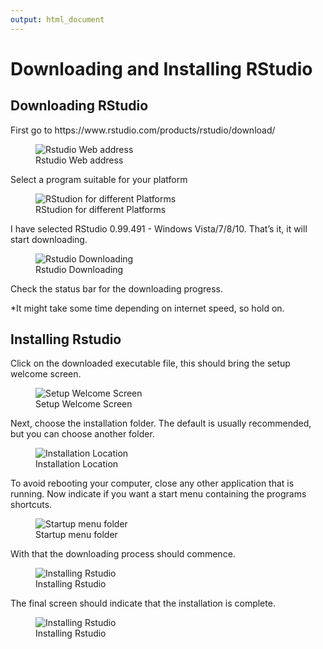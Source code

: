 ```yaml
---
output: html_document
---
```


# Downloading and Installing RStudio{#rstudio}

## Downloading RStudio

First go to https://www.rstudio.com/products/rstudio/download/

![Rstudio Web address](figures/Rstudio_webaddress.JPG)

Select a program suitable for your platform

![RStudion for different Platforms](figures/platforms.JPG)

I have selected RStudio 0.99.491 - Windows Vista/7/8/10. That's it, it will start downloading.

![Rstudio Downloading](figures/platforms.JPG) 

Check the status bar for the downloading progress.


\*It might take some time depending on internet speed, so hold on.

## Installing Rstudio

Click on the downloaded executable file, this should bring the setup welcome screen.

![Setup Welcome Screen](figures/Rstudio_setup_welcome.JPG)

Next, choose the installation folder. The default is usually recommended, but you can choose another folder.

![Installation Location](figures/Rstudio_installation_location.JPG)

To avoid rebooting your computer, close any other application that is running. Now indicate if you want a start menu containing the programs shortcuts.  

![Startup menu folder](figures/Rstudio_startmenu_folder.JPG)

With that the downloading process should commence.

![Installing Rstudio](figures/installing_Rstudio.JPG)

The final screen should indicate that the installation is complete.

![Installing Rstudio](figures/Rstudio_installed.PNG)
